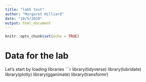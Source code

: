 ```yaml
---
title: "lab5 test"
author: "Margaret Hilliard"
date: "10/5/2020"
output: html_document
---
```


```r
knitr::opts_chunk$set(echo = TRUE)
```
# Data for the lab
Let’s start by loading libraries
```r
library(tidyverse)
library(lubridate)
library(plotly)
library(gganimate)
library(transformr)